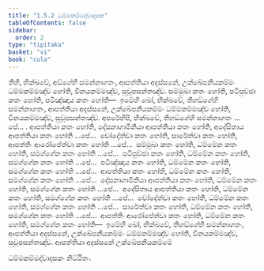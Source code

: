 ```yaml
---
title: "1.5.2 ධම්මකම්මද්වාදසක"
tableOfContents: false
sidebar:
  order: 2
type: "tipitaka"
basket: "vi"
book: "cula"
---
```



<DynamicBreadcrumb />

<Division number="49" book="cula">

<Paragraph number="223" book="cula">
තීහි, භික්ඛවේ, අඞ්ගේහි සමන්නාගතං, ආපත්තියා අදස්සනේ, උක්ඛේපනීයකම්මං ධම්මකම්මඤ්ච හෝති, විනයකම්මඤ්ච, සුවූපසන්තඤ්ච. සම්මුඛා කතං හෝති, පටිපුච්ඡා කතං හෝති, පටිඤ්ඤාය කතං හෝති—  ඉමේහි ඛෝ, භික්ඛවේ, තීහඞ්ගේහි සමන්නාගතං, ආපත්තියා අදස්සනේ, උක්ඛේපනීයකම්මං ධම්මකම්මඤ්ච හෝති, විනයකම්මඤ්ච, සුවූපසන්තඤ්ච.
</Paragraph>

<Paragraph number="224" book="cula">
අපරේහිපි, භික්ඛවේ, තීහඞ්ගේහි සමන්නාගතං …පේ… . ආපත්තියා කතං හෝති, දේසනාගාමිනියා ආපත්තියා කතං හෝති, අදේසිතාය ආපත්තියා කතං හෝති …පේ…  චෝදේත්වා කතං හෝති, සාරේත්වා කතං හෝති, ආපත්තිං ආරෝපේත්වා කතං හෝති …පේ…  සම්මුඛා කතං හෝති, ධම්මේන කතං හෝති, සමග්ගේන කතං හෝති …පේ…  පටිපුච්ඡා කතං හෝති, ධම්මේන කතං හෝති, සමග්ගේන කතං හෝති …පේ…  පටිඤ්ඤාය කතං හෝති, ධම්මේන කතං හෝති, සමග්ගේන කතං හෝති …පේ…  ආපත්තියා කතං හෝති, ධම්මේන කතං හෝති, සමග්ගේන කතං හෝති …පේ…  දේසනාගාමිනියා ආපත්තියා කතං හෝති, ධම්මේන කතං හෝති, සමග්ගේන කතං හෝති …පේ…  අදේසිතාය ආපත්තියා කතං හෝති, ධම්මේන කතං හෝති, සමග්ගේන කතං හෝති …පේ…  චෝදේත්වා කතං හෝති, ධම්මේන කතං හෝති, සමග්ගේන කතං හෝති …පේ…  සාරේත්වා කතං හෝති, ධම්මේන කතං හෝති, සමග්ගේන කතං හෝති …පේ…  ආපත්තිං ආරෝපේත්වා කතං හෝති, ධම්මේන කතං හෝති, සමග්ගේන කතං හෝති—  ඉමේහි ඛෝ, භික්ඛවේ, තීහඞ්ගේහි සමන්නාගතං, ආපත්තියා අදස්සනේ, උක්ඛේපනීයකම්මං ධම්මකම්මඤ්ච හෝති, විනයකම්මඤ්ච, සුවූපසන්තඤ්ච.

</Paragraph>
</Division>

<Paragraph number="225" type="center" book="cula">
ආපත්තියා අදස්සනේ උක්ඛේපනීයකම්මේ

  
ධම්මකම්මද්වාදසකං නිට්ඨිතං.
</Paragraph>